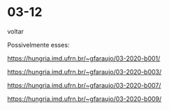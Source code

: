 
# 03-12

<Link href='/'>voltar</Link>

Possivelmente esses:

https://hungria.imd.ufrn.br/~gfaraujo/03-2020-b001/

https://hungria.imd.ufrn.br/~gfaraujo/03-2020-b003/

https://hungria.imd.ufrn.br/~gfaraujo/03-2020-b007/

https://hungria.imd.ufrn.br/~gfaraujo/03-2020-b009/
